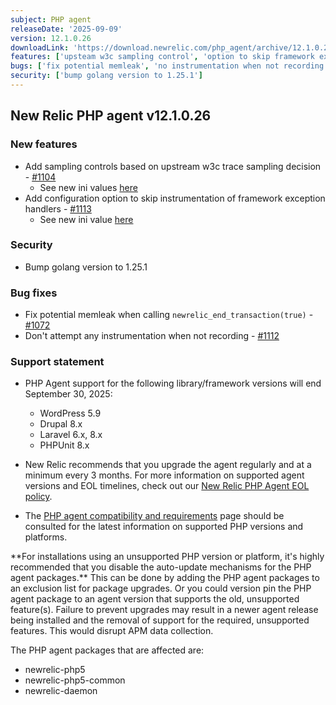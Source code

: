 ```yaml
---
subject: PHP agent
releaseDate: '2025-09-09'
version: 12.1.0.26
downloadLink: 'https://download.newrelic.com/php_agent/archive/12.1.0.26'
features: ['upsteam w3c sampling control', 'option to skip framework exception handler instrumentation']
bugs: ['fix potential memleak', 'no instrumentation when not recording']
security: ['bump golang version to 1.25.1']
---
```


## New Relic PHP agent v12.1.0.26

### New features

* Add sampling controls based on upstream w3c trace sampling decision - [#1104](https://github.com/newrelic/newrelic-php-agent/pull/1104)
  * See new ini values [here](https://docs.newrelic.com/docs/apm/agents/php-agent/configuration/php-agent-configuration/#inivar-sampler-remote-parent-sampled)
* Add configuration option to skip instrumentation of framework exception handlers - [#1113](https://github.com/newrelic/newrelic-php-agent/pull/1113)
  * See new ini value [here](https://docs.newrelic.com/docs/apm/agents/php-agent/configuration/php-agent-configuration/#inivar-ignore-framework-exception-handler)

### Security

* Bump golang version to 1.25.1

### Bug fixes

* Fix potential memleak when calling ```newrelic_end_transaction(true)``` - [#1072](https://github.com/newrelic/newrelic-php-agent/pull/1072)
* Don't attempt any instrumentation when not recording - [#1112](https://github.com/newrelic/newrelic-php-agent/pull/1112)

### Support statement

* PHP Agent support for the following library/framework versions will end September 30, 2025:

  * WordPress 5.9
  * Drupal 8.x
  * Laravel 6.x, 8.x
  * PHPUnit 8.x

* New Relic recommends that you upgrade the agent regularly and at a minimum every 3 months. For more information on supported agent versions and EOL timelines, check out our [New Relic PHP Agent EOL policy](https://docs.newrelic.com/docs/apm/agents/php-agent/getting-started/php-agent-eol-policy/).
* The [PHP agent compatibility and requirements](https://docs.newrelic.com/docs/apm/agents/php-agent/getting-started/php-agent-compatibility-requirements/) page should be consulted for the latest information on supported PHP versions and platforms.

<Callout variant="important">
  **For installations using an unsupported PHP version or platform, it's highly recommended that you disable the auto-update mechanisms for the PHP agent packages.** This can be done by adding the PHP agent packages to an exclusion list for package upgrades. Or you could version pin the PHP agent package to an agent version that supports the old, unsupported feature(s). Failure to prevent upgrades may result in a newer agent release being installed and the removal of support for the required, unsupported features. This would disrupt APM data collection.

  The PHP agent packages that are affected are:

  * newrelic-php5
  * newrelic-php5-common
  * newrelic-daemon
</Callout>

